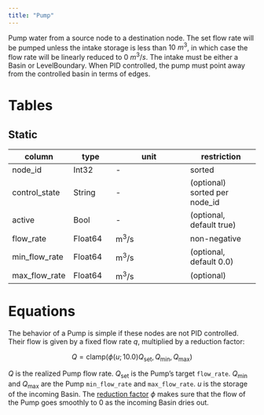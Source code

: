 ```yaml
---
title: "Pump"
---
```


Pump water from a source node to a destination node.
The set flow rate will be pumped unless the intake storage is less than $10~m^3$,
in which case the flow rate will be linearly reduced to $0~m^3/s$.
The intake must be either a Basin or LevelBoundary.
When PID controlled, the pump must point away from the controlled basin in terms of edges.

# Tables

## Static

column                | type    | unit         | restriction
---------             | ------- | ------------ | -----------
node_id               | Int32   | -            | sorted
control_state         | String  | -            | (optional) sorted per node_id
active                | Bool    | -            | (optional, default true)
flow_rate             | Float64 | $\text{m}^3/\text{s}$ | non-negative
min_flow_rate         | Float64 | $\text{m}^3/\text{s}$ | (optional, default 0.0)
max_flow_rate         | Float64 | $\text{m}^3/\text{s}$ | (optional)

# Equations

The behavior of a Pump is simple if these nodes are not PID controlled.
Their flow is given by a fixed flow rate $q$, multiplied by a reduction factor:

$$
Q = \mathrm{clamp}(\phi(u; 10.0) Q_\text{set}, Q_{\min}, Q_{\max})
$$

$Q$ is the realized Pump flow rate.
$Q_\text{set}$ is the Pump's target `flow_rate`.
$Q_{\min}$ and $Q_{\max}$ are the Pump `min_flow_rate` and `max_flow_rate`.
$u$ is the storage of the incoming Basin.
The [reduction factor](/concept/equations.qmd#sec-reduction_factor) $\phi$ makes sure that the flow of the Pump goes smoothly to $0$ as the incoming Basin dries out.
